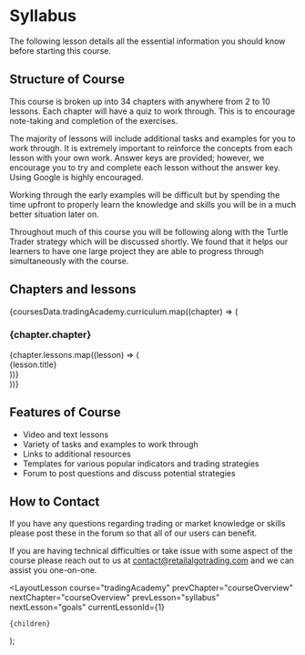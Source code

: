 
# Syllabus

The following lesson details all the essential information you should know before starting this course.

## Structure of Course

This course is broken up into 34 chapters with anywhere from 2 to 10 lessons. Each chapter will have a quiz to work through. This is to encourage note-taking and completion of the exercises.

The majority of lessons will include additional tasks and examples for you to work through. It is extremely important to reinforce the concepts from each lesson with your own work. Answer keys are provided; however, we encourage you to try and complete each lesson without the answer key. Using Google is highly encouraged.

Working through the early examples will be difficult but by spending the time upfront to properly learn the knowledge and skills you will be in a much better situation later on.

Throughout much of this course you will be following along with the Turtle Trader strategy which will be discussed shortly. We found that it helps our learners to have one large project they are able to progress through simultaneously with the course.

## Chapters and lessons

<div className="text-center">
  {coursesData.tradingAcademy.curriculum.map((chapter) => (
    <div key={chapter.id}>
      <h3>{chapter.chapter}</h3>
      <div>
        {chapter.lessons.map((lesson) => (
          <div key={lesson.title} className="border rounded">
            {lesson.title}
          </div>
        ))}
      </div>
    </div>
  ))}
</div>

## Features of Course

- Video and text lessons
- Variety of tasks and examples to work through
- Links to additional resources
- Templates for various popular indicators and trading strategies
- Forum to post questions and discuss potential strategies

## How to Contact

If you have any questions regarding trading or market knowledge or skills please post these in the forum so that all of our users can benefit.

If you are having technical difficulties or take issue with some aspect of the course please reach out to us at contact@retailalgotrading.com and we can assist you one-on-one.

  <LayoutLesson
    course="tradingAcademy"
    prevChapter="courseOverview"
    nextChapter="courseOverview"
    prevLesson="syllabus"
    nextLesson="goals"
    currentLessonId={1}
  >
    {children}
  </LayoutLesson>
);
